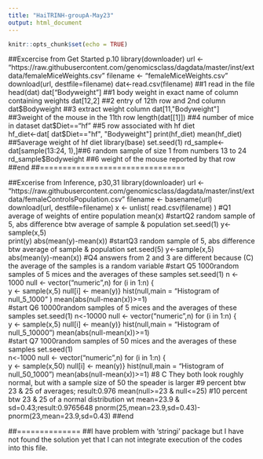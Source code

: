 ```yaml
---
title: "HaiTRINH-groupA-May23"
output: html_document
---
```


```r
knitr::opts_chunk$set(echo = TRUE)
```

##Excercise from Get Started p.10
library(downloader)
url <- "https://raw.githubusercontent.com/genomicsclass/dagdata/master/inst/extdata/femaleMiceWeights.csv"
filename <- "femaleMiceWeights.csv"
download(url, destfile=filename)
dat<-read.csv(filename)     ##1 read in the file
head(dat) 
dat["Bodyweight"]           ##1 body weight in exact name of column containing weights
dat[12,2]                   ##2 entry of 12th row and 2nd column
dat$Bodyweight              ##3 extract weight column
dat[11,"Bodyweight"]        ##3weight of the mouse in the 11th row
length(dat[[1]])            ##4 number of mice in dataset
dat$Diet=="hf"              ##5 row associated with hf diet  
hf_diet<-dat[ dat$Diet=="hf", "Bodyweight"]
print(hf_diet)
mean(hf_diet)               ##5average weight of hf diet
library(base)
set.seed(1)
rd_sample<-dat[sample(13:24, 1),]##6 random sample of size 1 from numbers 13 to 24
rd_sample$Bodyweight             ##6 weight of the mouse reported by that row
##end
##================================

##Excerise from Inference, p30,31
library(downloader)
url <- "https://raw.githubusercontent.com/genomicsclass/dagdata/master/inst/extdata/femaleControlsPopulation.csv"
filename <- basename(url)
download(url, destfile=filename)
x <- unlist( read.csv(filename) )
#Q1 average of weights of entire population
mean(x) 
#startQ2 random sample of 5, abs difference btw average of sample & population
set.seed(1) 
y<-sample(x,5)       
print(y)
abs(mean(y)-mean(x)) 
#startQ3 random sample of 5, abs difference btw average of sample & population
set.seed(5)
y<-sample(x,5)      
abs(mean(y)-mean(x))
#Q4 answers from 2 and 3 are different because (C) the average of the samples is a random variable
#start Q5 1000random samples of 5 mices and the averages of these samples
set.seed(1)
n <- 1000
null <- vector("numeric",n)
for (i in 1:n) {       
  y <- sample(x,5)
  null[i] <- mean(y)}
hist(null,main = "Histogram of null_5_1000" )
mean(abs(null-mean(x))>=1)   
#start Q6 10000random samples of 5 mices and the averages of these samples
set.seed(1) 
n<-10000
null <- vector("numeric",n)
for (i in 1:n) {      
  y <- sample(x,5)
  null[i] <- mean(y)}
hist(null,main = "Histogram of null_5_10000")
mean(abs(null-mean(x))>=1)    
#start Q7 1000random samples of 50 mices and the averages of these samples
set.seed(1)  
n<-1000
null <- vector("numeric",n)
for (i in 1:n) {     
  y <- sample(x,50)
  null[i] <- mean(y)}
hist(null,main = "Histogram of null_50_1000")
mean(abs(null-mean(x))>=1) 
#8 C They both look roughly normal, but with a sample size of 50 the speader is larger
#9 percent btw 23 & 25 of averages; result:0.976
mean(null>=23 & null<=25)
#10 percent btw 23 & 25 of a normal distribution wt mean=23.9 & sd=0.43;result:0.9765648
pnorm(25,mean=23.9,sd=0.43)-pnorm(23,mean=23.9,sd=0.43) 
##end

##==============
##I have problem with 'stringi' package but I have not found the solution yet that I can not integrate execution of the codes into this file.


